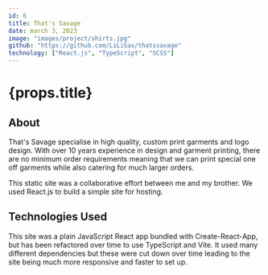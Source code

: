 ---
id: 6
title: That's Savage
date: march 3, 2023
image: "images/project/shirts.jpg"
github: "https://github.com/LiLiSav/thatssavage"
technology: ["React.js", "TypeScript", "SCSS"]
---

# {props.title}

## About

That's Savage specialise in high quality, custom print garments and logo design. With over 10 years experience in design and garment printing, there are no minimum order requirements meaning that we can print special one off garments while also catering for much larger orders.

This static site was a collaborative effort between me and my brother. We used React.js to build a simple site for hosting.

## Technologies Used

This site was a plain JavaScript React app bundled with Create-React-App, but has been refactored over time to use TypeScript and Vite. It used many different dependencies but these were cut down over time leading to the site being much more responsive and faster to set up.
